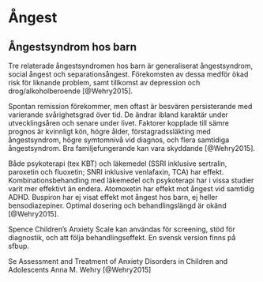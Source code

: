 # Ångest

## Ångestsyndrom hos barn

Tre relaterade ångestsyndromen hos barn är generaliserat ångestsyndrom, social ångest och separationsångest. Förekomsten av dessa medför ökad risk för liknande problem, samt tillkomst av depression och drog/alkoholberoende [@Wehry2015].

Spontan remission förekommer, men oftast är besvären persisterande med varierande svårighetsgrad över tid. De ändrar ibland karaktär under utvecklingsåren och senare under livet. Faktorer kopplade till sämre prognos är kvinnligt kön, högre ålder, förstagradssläkting med ångestsyndrom, högre symtomnivå vid diagnos, och flera samtidiga ångestsyndrom. Bra familjefungerande kan vara skyddande [@Wehry2015].

 Både psykoterapi (tex KBT) och läkemedel (SSRI inklusive sertralin, paroxetin och fluoxetin; SNRI inklusive venlafaxin, TCA) har effekt. Kombinationsbehandling med läkemedel och psykoterapi har i vissa studier varit mer effektivt än endera. Atomoxetin har effekt mot ångest vid samtidig ADHD. Buspiron har ej visat effekt mot ångest hos barn, ej heller bensodiazepiner. Optimal dosering och behandlingslängd är okänd [@Wehry2015].

Spence Children’s Anxiety Scale kan användas för screening, stöd för diagnostik, och att följa behandlingseffekt. En svensk version finns på sfbup.

Se Assessment and Treatment of Anxiety Disorders in Children and Adolescents Anna M. Wehry [@Wehry2015] 

<!-- ## Epidemiology -->

<!-- 20% av barn och unga har ångestsyndrom. Associerat med ökad risk för senare problem inkl ångestsyndrom, drogberoende, och depression. -->

<!--  Ofta samsjuklighet mellan social ångest, generaliserad ångest, och separationsångest. Kan ses som en "triad" med liknande utveckling, respons på farmakologisk och psykoterpaeutisk behandling. -->

<!-- Spontan remission förekommer, men vanligen persisterande med uppgång och nedgång och att bevsären ändrar karaktär under utvecklingen och senare under livet. -->

<!-- Faktorer associerade m sämre prognos: Högre ålder, förstagradssläkting m ångestsyndrom, högre symtomnivå vid diagnos, flera komorbiditeter. -->

<!-- Faktorer associerade m bättre prognos: Manligt kön, bättre familjefungerande, -->

<!-- ## Neurobiology -->

<!-- Flera nätverk och strukturer implicerade. Amygdala, cingulate cortex, och VLPFC kan ha ventrala roller.  -->

<!-- ## Rating scales -->

<!-- Several well-studied child self-report screening measures for anxiety exist and may be used in patients >8 years of age. First, the Multidimensional Anxiety Scale for Children [33], and the Screen for Child Anxiety and Related Emotional Disorders (SCARED) [34], and the Spence Children’s Anxiety Scale (SCAS) [35] were developed to be sensitive and specific for assessing anxiety in youth and are useful in clinical practice to monitor treatment progress [36]. The Preschool Anxiety Scale is a parent report adapted from the SCAS that was developed for screening for anxiety in young children (ages 2.5 to 6.5). The SCARED and SCAS are available online/free access. Second, the Pediatric Anxiety Rating Scale, which is frequently utilized as a primary or secondary outcome measure in psychopharmacologic trials of youth, is a clinician-rated measure used to assess the severity of anxiety symptoms and change over time [37]. Third, with regard to social phobia or social anxiety, the Social Anxiety Scale, the Social Worries Questionnaire, and the social phobia subscale of SCARED are brief screening measures for social phobia/social anxiety symptoms. Fourth, a set of novel dimensional anxiety scales was recently generated during the DSM revision process to support clinical decision-making and monitoring treatment progress (www.psychiatry.org/dsm5). These self-rated scales can be used for children aged 11 or older and comprise the core constructs of fear and anxiety together with cognitive, physical and behavioral symptoms in a consistent and brief way, using a common template for each of the anxiety disorders -->

<!-- Dimensional scales, se: https://onlinelibrary.wiley.com/doi/full/10.1002/mpr.1369 -->

<!-- Skattningsskalor SFBUP (SCAS): http://www.sfbup.se/vard/skattningsskalor/ -->

<!-- ## Treatment -->

<!-- In a large, multisite study of youth with moderate to severe GAD, SoP and SAD, the Child/Adolescent Anxiety Multimodal Study (CAMS), 488 children and adolescents (aged 7-17 years) were randomized to one of three treatment groups (sertraline monotherapy, cognitive behavioral therapy [CBT], or sertraline + CBT) for 12 weeks [7]. In terms of clinical improvement and symptom severity, all treatment groups were superior to placebo (24%), and the combination therapy (sertraline + CBT) was significantly more efficacious (81%) than either group treated with either medication (55%) or CBT (60%) alone. the naturalistic 6-year follow-up study of this sample (n=288) revealed that these treatment effects were durable and sustained, with remission rates of 48.8%, 51.9%, and 45.8% for combination therapy, sertraline only, and CBT only, respectively.  Alternatively, nearly half of the acute responders relapsed during the follow-up period. -->

<!-- Social Effectiveness Therapy for Children (SET-C) versus fluoxetine or placebo in children and adolescents aged 7-17 with social phobia (n=122). SET-C was more effective than placebo on primary outcome measures and specific symptom measures. Additionally, SET-C was superior to fluoxetine in terms of rate of treatment response (79% versus 36.4%, p<0.001), lack of posttreatment diagnosis, and higher end-state functioning [39].  -->

<!-- SSRI (inkl Sertralin, fluoxetin) och SNRI (venlafaxin, paroxetin mm), och TCA har effekt. -->

<!-- Atomoxetine has been evaluated in youth with ADHD and a co-occurring anxiety disorders (SAD, GAD and/or SoP; PARS score ≥15) in a 12-week, multicenter, double-blind, placebo-controlled study [70]. Patients (aged 8-17 years, mean age: 12.0±3.0 years, N=176) were treated with atomoxetine which was titrated to 1.8 mg/kg/day (mean dose: 1.3 mg/kg/day). Reductions in both anxiety and ADHD symptoms were observed with atomoxetine treatment and this SNRI was well-tolerated, although decreased appetite was more frequently observed in atomoxetine-treated patients -->

<!-- Relatedly, few studies have examined optimal “dosing” of either psychotherapeutic or psychopharmacologic treatments and little is known regarding next-step interventions for youth with anxiety disorders, who do not response to initial evidence-based strategies. Finally, the optimal duration of treatment for pediatric patients with anxiety disorders is generally unknown, with both psychopharmacolgic and psychotherapeutic studies being frequently focused on short-term, acute effects. -->
